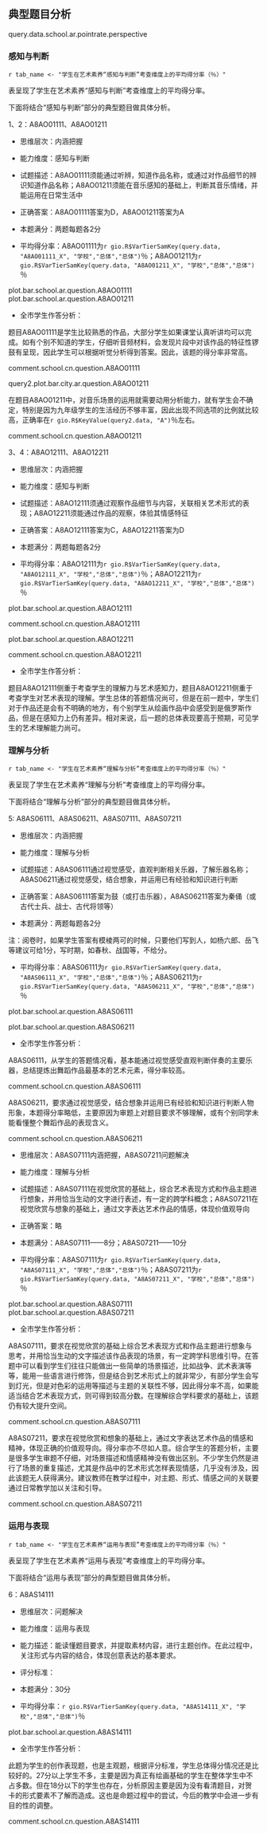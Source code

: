 <!-- chapter topic -->

\mytext

## 典型题目分析

query.data.school.ar.pointrate.perspective

### 感知与判断

`r tab_name <- "学生在艺术素养“感知与判断”考查维度上的平均得分率（％）" `

表\ref{tab: `r tab_name`}呈现了学生在艺术素养“感知与判断”考查维度上的平均得分率。

\begin{itshape}
\mytable
\begin{longtable}{|c|c|p{9cm}|c|c|c|}
\caption{`r tab_name`} \label{tab: `r tab_name`} \\ \hline

内容领域 & 题目编码 & \makecell[c]{具体描述} & \makecell[c]{本\\市} & \makecell[c]{本\\区}  & \makecell[c]{本\\校} \\ \hline

\multirow{10}{*}{艺术形式} & A8AO01111 & 能通过听辨，知道作品名称，或通过对作品细节的辨识知道作品名称
table.school.ar.A8AO01111
\\ \cline{2-6}

 & A8AO02111 & 能通过听辨，判断乐器音色
 table.school.ar.A8AO02111
 \\ \cline{2-6}

& A8AO03111 & 能通过听辨判断器乐音色的民族属性
table.school.ar.A8AO03111
\\ \cline{2-6}

& A8AO08111 & 知道并判断中国画的基本分类
table.school.ar.A8AO08111
\\ \cline{2-6}

& A8AO08211 & 知道并判读文人画的主要特点，但可以结合视觉作品感知，通过对答案的分析解题
table.school.ar.A8AO08211
\\ \cline{2-6}

& A8AO09111 & 知道作品所属的艺术门类
table.school.ar.A8AO09111
\\ \cline{2-6}

& A8AO10111 & 判断作品表现形式，知道其主要特点
table.school.ar.A8AO10111
\\ \cline{2-6}

& A8AO11111 & 能知道视觉标识的名称与主要范围
table.school.ar.A8AO11111
\\ \cline{2-6}

& A8AO12111 & 通过观察作品细节与内容，关联相关艺术形式的表现
table.school.ar.A8AO12111
\\ \cline{2-6}

& A8AO13111 & 知道戏曲内容最基础的知识
table.school.ar.A8AO13111
\\ \cline{1-6}

艺术体验 & A8AO12211 & 能通过作品的观察，体验其情感特征
table.school.ar.A8AO12211
\\ \cline{1-6}

\multirow{6}{*}{艺术内容} & A8AO10211 & 能结合作品形式，判断其风格和情感
table.school.ar.A8AO10211
\\ \cline{2-6}

& A8AO01211 & 能在音乐感知的基础上，判断其音乐情绪，并能运用在日常生活中
table.school.ar.A8AO01211
\\ \cline{2-6}

& A8AO02211 & 能通过听辨感知音乐的情绪
table.school.ar.A8AO02211
\\ \cline{2-6}

& A8AO04111 & 能通过听觉和视觉的共同运用进行艺术门类的关联
table.school.ar.A8AO04111
\\ \cline{2-6}

& A8AO09211 & 通过对作品的感知，分析其造型特征，理解情感表现，并有一定跨学科知识呈现
table.school.ar.A8AO09211
\\ \cline{2-6}

& A8AO11211 & 能知道并理解视觉标识的内涵意义
table.school.ar.A8AO11211
\\ \cline{1-6}

\multirow{3}{*}{艺术风格}  & A8AO03211 & 能通过听辨，理解旋律线条表现，并通过具象性的旋律进行想象
table.school.ar.A8AO03211
\\ \cline{2-6}

& A8AO04211 & 知道作曲家与作品，或通过排除法进行思考
table.school.ar.A8AO04211
\\ \cline{2-6}

& A8AO13211 & 知道戏曲内容最基础的知识
table.school.ar.A8AO13211
\\ \cline{1-6}

\end{longtable}
\end{itshape}

\mytext
下面将结合“感知与判断”部分的典型题目做具体分析。


\questiontitle{典型题目}1、2：A8AO01111、A8AO01211

\begin{itshape}

聆听音乐片段，判断：

A8AO01111  

这首作品是（ \qquad ）

A.《春江花月夜》  \qquad\qquad   B.《小溪·江河·大海》

C.《沃尔塔瓦河》 \qquad\qquad   D.《丰收锣鼓》

A8AO01211

该乐曲适合运用（ \qquad ）

A. 欢庆场面  \qquad    B. 日常休闲  \qquad   C. 劳动助力  \qquad   D. 肃穆场景

\end{itshape}

- 思维层次：内涵把握

- 能力维度：感知与判断

- 试题描述：A8AO01111须能通过听辨，知道作品名称，或通过对作品细节的辨识知道作品名称；A8AO01211须能在音乐感知的基础上，判断其音乐情绪，并能运用在日常生活中

- 正确答案：A8AO01111答案为D，A8AO01211答案为A

- 本题满分：两题每题各2分

- 平均得分率：A8AO01111为`r gio.R$VarTierSamKey(query.data, "A8AO01111_X", "学校","总体","总体")`％；A8AO01211为`r gio.R$VarTierSamKey(query.data, "A8AO01211_X", "学校","总体","总体")`％

plot.bar.school.ar.question.A8AO01111
plot.bar.school.ar.question.A8AO01211

- 全市学生作答分析：

题目A8AO01111是学生比较熟悉的作品，大部分学生如果课堂认真听讲均可以完成。如有个别不知道的学生，仔细听音频材料，会发现片段中对该作品的特征性锣鼓有呈现，因此学生可以根据听觉分析得到答案。因此，该题的得分率非常高。

comment.school.cn.question.A8AO01111

query2.plot.bar.city.ar.question.A8AO01211

在题目A8AO01211中，对音乐场景的运用就需要动用分析能力，就有学生会不确定，特别是因为九年级学生的生活经历不够丰富，因此出现不同选项的比例就比较高，正确率在`r gio.R$KeyValue(query2.data, "A")`％左右。

comment.school.cn.question.A8AO01211

\questiontitle{典型题目}3、4：A8AO12111、A8AO12211

\begin{itshape}

观赏绘画作品，判断：

A8AO12111

选择与该作品所表现内容最吻合的歌曲是（ \qquad  ）

\begin{wrapfigure}{r}{0.5\textwidth}
  \begin{center}
    \includegraphics[width=0.45\textwidth]{ar_A8AO12111.png}
  \end{center}
\end{wrapfigure}

A.《军队进行曲》

B.《平静的海洋与幸福的航程》

C.《伏尔加船夫曲》

D.《莫斯科郊外的晚上》

A8AO12211

该绘画作品给你的感受是（ \qquad ）

A．轻松 \qquad\qquad  B.愉悦 \qquad\qquad  C.幽默 \qquad\qquad  D.沉重
\end{itshape}

- 思维层次：内涵把握

- 能力维度：感知与判断

- 试题描述：A8AO12111须通过观察作品细节与内容，关联相关艺术形式的表现；A8AO12211须能通过作品的观察，体验其情感特征

- 正确答案：A8AO12111答案为C，A8AO12211答案为D

- 本题满分：两题每题各2分

- 平均得分率：A8AO12111为`r gio.R$VarTierSamKey(query.data, "A8AO12111_X", "学校","总体","总体")`％；A8AO12211为`r gio.R$VarTierSamKey(query.data, "A8AO12211_X", "学校","总体","总体")`％

plot.bar.school.ar.question.A8AO12111

comment.school.cn.question.A8AO12111

plot.bar.school.ar.question.A8AO12211

comment.school.cn.question.A8AO12211

- 全市学生作答分析：

题目A8AO12111侧重于考查学生的理解力与艺术感知力，题目A8AO12211侧重于考查学生对艺术表现的理解。学生总体的答题情况尚可，但是在前一题中，学生们对于作品还是会有不明确的地方，有个别学生从绘画作品中会感受到是俄罗斯作品，但是在感知力上仍有差异。相对来说，后一题的总体表现要高于预期，可见学生的艺术理解能力尚可。


### 理解与分析

`r tab_name <- "学生在艺术素养“理解与分析”考查维度上的平均得分率（％）" `

表\ref{tab: `r tab_name`}呈现了学生在艺术素养“理解与分析”考查维度上的平均得分率。

\begin{itshape}
\mytable
\begin{longtable}{|c|c|p{9cm}|c|c|c|}
\caption{`r tab_name`} \label{tab: `r tab_name`} \\ \hline

考查维度 & 题目编码 & \makecell[c]{具体描述} & \makecell[c]{本\\市} & \makecell[c]{本\\区} & \makecell[c]{本\\校}\\ \hline

\multirow{5}{*}{艺术形式} & A8AO05111 & 通过视觉，判断舞蹈形式
table.school.ar.A8AO05111
\\ \cline{2-6}

& A8AO05211 & 知道并判断舞蹈的分类
table.school.ar.A8AO05211
\\ \cline{2-6}

& A8AO05311 & 了解冷暖色调的主要关联和运用
table.school.ar.A8AO05311
\\ \cline{2-6}

& A8AO05411 & 知道雕塑的主要特点，并在艺术形式表现上做出关联
table.school.ar.A8AO05411
\\ \cline{2-6}

& A8AS06111 & 通过视觉感受，直观判断相关乐器，了解乐器名称
table.school.ar.A8AS06111
\\ \cline{1-6}

\multirow{3}{*}{\makecell[c]{艺术内容\\艺术体验}} & A8AS06211 & 通过视觉感受，结合想象，并运用已有经验和知识进行判断
table.school.ar.A8AS06211
\\ \cline{2-6}

& A8AS07111 & 在视觉欣赏的基础上，综合艺术表现方式和作品主题进行想象，并用恰当生动的文字进行表述，有一定的跨学科概念
table.school.ar.A8AS07111
\\ \cline{2-6}

& A8AS07211 & 在视觉欣赏与想象的基础上，通过文字表达艺术作品的情感，体现价值观导向
table.school.ar.A8AS07211
\\ \cline{1-6}

\end{longtable}
\end{itshape}

\mytext
下面将结合“理解与分析”部分的典型题目做具体分析。


\questiontitle{典型题目}5: A8AS06111、A8AS06211、A8AS07111、A8AS07211


\begin{itshape}

观赏视频，完成以下内容：

A8AS06111、A8AS06211

6．填空题

（1）舞蹈音乐的主奏乐器是 \uline{\qquad\qquad\qquad} 。

（2）舞蹈人物来源于\uline{\qquad\qquad\qquad} 形象。

\end{itshape}

- 思维层次：内涵把握

- 能力维度：理解与分析

- 试题描述：A8AS06111通过视觉感受，直观判断相关乐器，了解乐器名称；A8AS06211通过视觉感受，结合想象，并运用已有经验和知识进行判断

- 正确答案：A8AS06111答案为鼓（或打击乐器），A8AS06211答案为秦俑（或古代士兵、战士、古代将领等）

- 本题满分：两题每题各2分

\mylist
注：阅卷时，如果学生答案有模棱两可的时候，只要他们写到人，如杨六郎、岳飞等建议可给1分，写时期，如春秋、战国等，不给分。
\mytext

- 平均得分率：A8AS06111为`r gio.R$VarTierSamKey(query.data, "A8AS06111_X", "学校","总体","总体")`％；A8AS06211为`r gio.R$VarTierSamKey(query.data, "A8AS06211_X", "学校","总体","总体")`％

plot.bar.school.ar.question.A8AS06111

plot.bar.school.ar.question.A8AS06211

- 全市学生作答分析：

A8AS06111，从学生的答题情况看，基本能通过视觉感受直观判断伴奏的主要乐器，总结提炼出舞蹈作品最基本的艺术元素，得分率较高。

comment.school.cn.question.A8AS06111

A8AS06211，要求通过视觉感受，结合想象并运用已有经验和知识进行判断人物形象，本题得分率略低，主要原因为审题上对题目要求不够理解，或有个别同学未能看懂整个舞蹈作品的表现含义。

comment.school.cn.question.A8AS06211

\begin{itshape}

A8AS07111、A8AS07211

7．简答题：

（1）请简要描述该作品表现的场景。

（2）作品表现了怎样的情感和精神。

\end{itshape}

- 思维层次：A8AS07111内涵把握，A8AS07211问题解决

- 能力维度：理解与分析

- 试题描述：A8AS07111在视觉欣赏的基础上，综合艺术表现方式和作品主题进行想象，并用恰当生动的文字进行表述，有一定的跨学科概念；A8AS07211在视觉欣赏与想象的基础上，通过文字表达艺术作品的情感，体现价值观导向

- 正确答案：略

- 本题满分：A8AS07111——8分；A8AS07211——10分

- 平均得分率：A8AS07111为`r gio.R$VarTierSamKey(query.data, "A8AS07111_X", "学校","总体","总体")`％；A8AS07211为`r gio.R$VarTierSamKey(query.data, "A8AS07211_X", "学校","总体","总体")`％

plot.bar.school.ar.question.A8AS07111
plot.bar.school.ar.question.A8AS07211

- 全市学生作答分析：

A8AS07111，要求在视觉欣赏的基础上综合艺术表现方式和作品主题进行想象与思考，并用恰当生动的文字描述该作品表现的场景，有一定跨学科思维引导。在答题中可以看到学生们往往只能做出一些简单的场景描述，比如战争、武术表演等等，能用一些语言进行修饰，但是结合到艺术形式上的就非常少，有部分学生会写到灯光，但是对色彩的运用等描述与主题的关联性不够，因此得分率不高，如果能适当结合艺术表现方式，则可得到较高分数。在理解综合学科要求的基础上，该题仍有较大提升空间。

comment.school.cn.question.A8AS07111

A8AS07211，要求在视觉欣赏和想象的基础上，通过文字表达艺术作品的情感和精神，体现正确的价值观导向。得分率亦不尽如人意。综合学生的答题分析，主要是很多学生审题不仔细，对场景描述和情感精神没有做出区别。不少学生仍然是进行了场景的重复描述，尤其是作品中的艺术形式怎样表现情感，几乎没有涉及，因此该题无人获得满分。建议教师在教学过程中，对主题、形式、情感之间的关联要通过日常教学加以关注和引导。

comment.school.cn.question.A8AS07211

### 运用与表现

`r tab_name <- "学生在艺术素养“运用与表现”考查维度上的平均得分率（％）" `

表\ref{tab: `r tab_name`}呈现了学生在艺术素养“运用与表现”考查维度上的平均得分率。

\begin{itshape}
\mytable
\begin{longtable}{|c|c|p{9cm}|c|c|c|}
\caption{`r tab_name`} \label{tab: `r tab_name`} \\ \hline

考查维度 & 题目编码 & \makecell[c]{具体描述} & \makecell[c]{本\\市} & \makecell[c]{本\\区}  & \makecell[c]{本\\校}\\ \hline

艺术创作 & A8AS14111 & 能读懂题目要求，并提取素材内容，进行主题创作。在此过程中，关注形式与内容的结合，体现创意表达的基本要求。
table.school.ar.A8AS14111
\\ \cline{1-6}

\end{longtable}
\end{itshape}

\mytext
下面将结合“运用与表现”部分的典型题目做具体分析。



\questiontitle{典型题目}6：A8AS14111

\begin{itshape}
春节是中国传统节日，每当这个时候，人们会穿新装、贴对联、挂年画，精心装饰居家环境，举办各种庆祝活动，辞旧迎新。

\includegraphics[width=0.98\textwidth]{ar_A8AS14111.png}

参考上图素材内容，设计一张贺卡，写上祝福寄给你最爱的人。要求如下：

（1）用黑色水笔进行创作。

（2）可选择图中1-2个形象，以此为基础进行创作。

（3）图文表达有内涵、有创意、有美感。
\end{itshape}

- 思维层次：问题解决

- 能力维度：运用与表现

- 能力描述：能读懂题目要求，并提取素材内容，进行主题创作。在此过程中，关注形式与内容的结合，体现创意表达的基本要求。

- 评分标准：

\begin{itshape}
\mytable
\begin{longtable}{|c|p{1.5cm}|p{3cm}|c|}
\hline

分级水平	& 评分建议  &	水平描述 &	画面例举 \\ \hline

基准水平	& 15分	    & 只有文字信息，无图像信息，无构图。 &  \\ \hline

水平1	   & 18分起	  & 有文字图像的信息，但信息不完整，图像过于简单，没有构图意识。	&  \makecell[c]{\includegraphics[width=0.45\textwidth]{ar_A8AS14111_1.png}} \\ \hline

水平2	 & 24分起	 & 图文表达较为清晰，有一定的表达内涵，图像较为生动，整体构图较为合适。	& \makecell[c]{\includegraphics[width=0.45\textwidth]{ar_A8AS14111_2.png}} \\ \cline{4-4}  

  &  &  & \makecell[c]{\includegraphics[width=0.45\textwidth]{ar_A8AS14111_3.png}} \\ \hline

水平3	& 27分以上，满分30分	& 图文并茂，画面有美感、创意表达较为生动。	 &  \makecell[c]{\includegraphics[width=0.45\textwidth]{ar_A8AS14111_4.png}} \\ \hline

\end{longtable}
\end{itshape}

- 本题满分：30分

- 平均得分率：`r gio.R$VarTierSamKey(query.data, "A8AS14111_X", "学校","总体","总体")`％

plot.bar.school.ar.question.A8AS14111

- 全市学生作答分析：

此题为学生的创作表现题，也是主观题，根据评分标准，学生总体得分情况还是比较好的。27分以上学生不多，主要是因为真正有绘画基础的学生在整体学生中不占多数。但在18分以下的学生也存在，分析原因主要是因为没有看清题目，对贺卡的形式要素不了解而造成。这也是命题过程中的尝试，今后的教学中会进一步有目的性的调整。

comment.school.cn.question.A8AS14111

<!-- end of chapter topic -->
